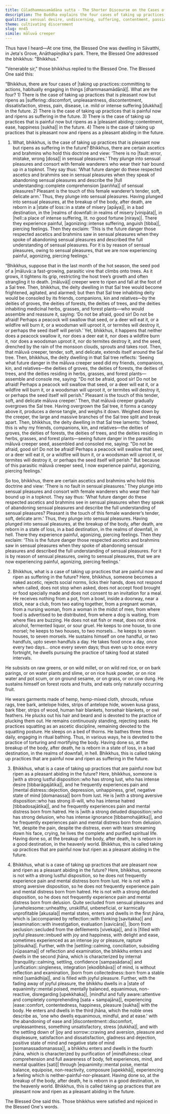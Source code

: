 ```yaml
---
title: Cūḷadhammasamādāna sutta - The Shorter Discourse on the Cases of Taking up Practices
description: The Buddha explains the four cases of taking up practices, based on whether they are pleasant or painful now and whether they ripen as suffering or a pleasant abiding in the future.
qualities: sensual desire, undiscerning, suffering, contentment, passion, aversion, illusion, solitude
theme: cultivating discernment
slug: mn45
simile: māluvā creeper
---
```


Thus have I heard—At one time, the Blessed One was dwelling in Sāvatthi, in Jeta's Grove, Anāthapiṇḍika's park. There, the Blessed One addressed the bhikkhus: "Bhikkhus."

"Venerable sir," those bhikkhus replied to the Blessed One. The Blessed One said this:

“Bhikkhus, there are four cases of |taking up practices::committing to actions, habitually engaging in things [dhammasamādānā]|. What are the four? 1) There is the case of taking up practices that is pleasant now but ripens as |suffering::discomfort, unpleasantness, discontentment, dissatisfaction, stress, pain, disease, i.e. mild or intense suffering [dukkha]| in the future. 2) There is the case of taking up practices that is painful now and ripens as suffering in the future. 3) There is the case of taking up practices that is painful now but ripens as a |pleasant abiding::contentment, ease, happiness [sukha]| in the future. 4) There is the case of taking up practices that is pleasant now and ripens as a pleasant abiding in the future.

1) What, bhikkhus, is the case of taking up practices that is pleasant now but ripens as suffering in the future? Bhikkhus, there are certain ascetics and brahmins who hold this doctrine and view: ‘There is no |fault::error, mistake, wrong [dosa]| in sensual pleasures.’ They plunge into sensual pleasures and consort with female wanderers who wear their hair bound up in a topknot. They say thus: ‘What future danger do these respected ascetics and brahmins see in sensual pleasures when they speak of abandoning sensual pleasures and describe the |full understanding::complete comprehension [pariñña]| of sensual pleasures? Pleasant is the touch of this female wanderer’s tender, soft, delicate arm.’ Thus, they plunge into sensual pleasures. Having plunged into sensual pleasures, at the breakup of the body, after death, are reborn in a |state of loss::in a state of misery [apāya]|, in a bad destination, in the |realms of downfall::in realms of misery [vinipāta]|, in |hell::a place of intense suffering, lit. no good fortune [niraya]|. There they experience painful, |agonizing::intense suffering, anguish [tibba]|, piercing feelings. Then they exclaim: ‘This is the future danger those respected ascetics and brahmins saw in sensual pleasures when they spoke of abandoning sensual pleasures and described the full understanding of sensual pleasures. For it is by reason of sensual pleasures, owing to sensual pleasures, that we are now experiencing painful, agonizing, piercing feelings.’

“Bhikkhus, suppose that in the last month of the hot season, the seed pod of a |māluvā::a fast-growing, parasitic vine that climbs onto trees. As it grows, it tightens its grip, restricting the host tree’s growth and often strangling it to death. [māluvā]| creeper were to ripen and fall at the foot of a Sal tree. Then, bhikkhus, the deity dwelling in that Sal tree would become frightened, agitated, and alarmed; but then that Sal tree inhabiting deity would be consoled by its friends, companions, kin and relatives—by the deities of groves, the deities of forests, the deities of trees, and the deities inhabiting medicinal herbs, grasses, and forest plants—who would assemble and reassure it, saying: ‘Do not be afraid, good sir! Do not be afraid! Perhaps a peacock will swallow that seed, or a deer will eat it, or a wildfire will burn it, or a woodsman will uproot it, or termites will destroy it, or perhaps the seed itself will perish.’ Yet, bhikkhus, it happens that neither does a peacock swallow it, nor does a deer eat it, nor does a wildfire burn it, nor does a woodsman uproot it, nor do termites destroy it, and the seed, drenched by the rain of the monsoon clouds, sprouts and takes root. Then, that māluvā creeper, tender, soft, and delicate, extends itself around the Sal tree. Then, bhikkhus, the deity dwelling in that Sal tree reflects: ‘Seeing what future danger in the māluva creeper seed did my friends, companions, kin, and relatives—the deities of groves, the deities of forests, the deities of trees, and the deities residing in herbs, grasses, and forest plants—assemble and console me, saying: "Do not be afraid, good sir! Do not be afraid! Perhaps a peacock will swallow that seed, or a deer will eat it, or a wildfire will burn it, or a woodsman will uproot it, or termites will destroy it, or perhaps the seed itself will perish." Pleasant is the touch of this tender, soft, and delicate māluva creeper.’ Then, that māluvā creeper gradually overgrows the Sal tree. Having overgrown the Sal tree, it forms a canopy above it, produces a dense tangle, and weighs it down. Weighed down by the creeper, the large and massive branches of the Sal tree split and break apart. Then, bhikkhus, the deity dwelling in that Sal tree laments: ‘Indeed, this is why my friends, companions, kin, and relatives—the deities of groves, the deities of forests, the deities of trees, and the deities residing in herbs, grasses, and forest plants—seeing future danger in the parasitic māluvā creeper seed, assembled and consoled me, saying: "Do not be afraid, good sir! Do not be afraid! Perhaps a peacock will swallow that seed, or a deer will eat it, or a wildfire will burn it, or a woodsman will uproot it, or termites will destroy it, or perhaps the seed itself will perish." But because of this parasitic māluvā creeper seed, I now experience painful, agonizing, piercing feelings.’

So too, bhikkhus, there are certain ascetics and brahmins who hold this doctrine and view: ‘There is no fault in sensual pleasures.’ They plunge into sensual pleasures and consort with female wanderers who wear their hair bound up in a topknot. They say thus: ‘What future danger do these respected ascetics and brahmins see in sensual pleasures when they speak of abandoning sensual pleasures and describe the full understanding of sensual pleasures? Pleasant is the touch of this female wanderer’s tender, soft, delicate arm.’ Thus, they plunge into sensual pleasures. Having plunged into sensual pleasures, at the breakup of the body, after death, are reborn in a state of loss, in a bad destination, in the realms of downfall, in hell. There they experience painful, agonizing, piercing feelings. Then they exclaim: ‘This is the future danger those respected ascetics and brahmins saw in sensual pleasures when they spoke of abandoning sensual pleasures and described the full understanding of sensual pleasures. For it is by reason of sensual pleasures, owing to sensual pleasures, that we are now experiencing painful, agonizing, piercing feelings.’

2) Bhikkhus, what is a case of taking up practices that are painful now and ripen as suffering in the future? Here, bhikkhus, someone becomes a naked ascetic, rejects social norms, licks their hands, does not respond when called, does not stop when asked, does not accept food brought or food specially made and does not consent to an invitation for a meal. He receives nothing from a pot, from a bowl, inside a doorway, near a stick, near a club, from two eating together, from a pregnant woman, from a nursing woman, from a woman in the midst of men, from where food is advertised to be distributed, from where a dog is waiting, from where flies are buzzing. He does not eat fish or meat, does not drink alcohol, fermented liquor, or sour gruel. He keeps to one house, to one morsel; he keeps to two houses, to two morsels... he keeps to seven houses, to seven morsels. He sustains himself on one handful, or two handfuls, upto seven handfuls a day. He takes food once a day, once every two days... once every seven days; thus even up to once every fortnight, he dwells pursuing the practice of taking food at stated intervals.

He subsists on raw greens, or on wild millet, or on wild red rice, or on bark parings, or on water plants and slime, or on rice husk powder, or on rice water and pot scum, or on ground sesame, or on grass, or on cow dung. He sustains himself on forest roots and fruits, and eats only naturally occurring fruit.

He wears garments made of hemp, hemp-mixed cloth, shrouds, refuse rags, tree bark, antelope hides, strips of antelope hide, woven kusa grass, bark fiber, strips of wood, human hair blankets, horsehair blankets, or owl feathers. He plucks out his hair and beard and is devoted to the practice of plucking them out. He remains continuously standing, rejecting seats. He practices squatting as an ascetic discipline, remaining devoted to the squatting posture. He sleeps on a bed of thorns. He bathes three times daily, engaging in ritual bathing. Thus, in various ways, he is devoted to the practice of torturing and mortifying the body. Having done so, at the breakup of the body, after death, he is reborn in a state of loss, in a bad destination, in the realms of downfall, in hell. Bhikkhus, this is called taking up practices that are painful now and ripen as suffering in the future.

3) Bhikkhus, what is a case of taking up practices that are painful now but ripen as a pleasant abiding in the future? Here, bhikkhus, someone is |with a strong lustful disposition::who has strong lust, who has intense desire [tibbarāgajātika]|, and he frequently experiences pain and |mental distress::dejection, depression, unhappiness, grief, negative state of mind [domanassa]| born from lust. He is |with a strong aversive disposition::who has strong ill-will, who has intense hatred [tibbadosajātika]|, and he frequently experiences pain and mental distress born from hatred. He is |with a strong deluded disposition::who has strong delusion, who has intense ignorance [tibbamohajātika]|, and he frequently experiences pain and mental distress born from delusion. Yet, despite the pain, despite the distress, even with tears streaming down his face, crying, he lives the complete and purified spiritual life. Having done so, at the breakup of the body, after death, he is reborn in a good destination, in the heavenly world. Bhikkhus, this is called taking up practices that are painful now but ripen as a pleasant abiding in the future.

4) Bhikkhus, what is a case of taking up practices that are pleasant now and ripen as a pleasant abiding in the future? Here, bhikkhus, someone is not with a strong lustful disposition, so he does not frequently experience pain and mental distress born from lust. He is not with a strong aversive disposition, so he does not frequently experience pain and mental distress born from hatred. He is not with a strong deluded disposition, so he does not frequently experience pain and mental distress born from delusion. Quite secluded from sensual pleasures and |unwholesome::unhealthy, unskillful, unbeneficial, or karmically unprofitable [akusala]| mental states, enters and dwells in the first jhāna, which is |accompanied by reflection::with thinking [savitakka]| and |examination::with investigation, evaluation [savicāra]|, |born from seclusion::secluded from the defilements [vivekaja]|, and is |filled with joyful pleasure::imbued with joy and happiness, with delight and ease, sometimes experienced as an intense joy or pleasure, rapture [pītisukha]|. Further, with the |settling::calming, conciliation, subsiding [vūpasama]| of reflection and examination, the bhikkhu enters and dwells in the second jhāna, which is characterized by internal |tranquility::calming, settling, confidence [sampasādana]| and |unification::singleness, integration [ekodibhāva]| of mind, is without reflection and examination, |born from collectedness::born from a stable mind [samādhija]|, and is filled with joyful pleasure. Further, with the fading away of joyful pleasure, the bhikkhu dwells in a |state of equanimity::mental poised, mentally balanced, equanimous, non-reactive, disregarding [upekkhaka]|, |mindful and fully aware::attentive and completely comprehending [sata + sampajāna]|, experiencing |ease::comfort, contentedness, happiness, pleasure [sukha]| with the body. He enters and dwells in the third jhāna, which the noble ones describe as, 'one who dwells equanimous, mindful, and at ease.' with the abandoning of ease and |discontentment::discomfort, unpleasantness, something unsatisfactory, stress [dukkha]|, and with the settling down of |joy and sorrow::craving and aversion, pleasure and displeasure, satisfaction and dissatisfaction, gladness and dejection, positive state of mind and negative state of mind [somanassadomanassa]|, a bhikkhu enters and dwells in the fourth jhāna, which is characterized by purification of |mindfulness::clear comprehension and full awareness of body, felt experiences, mind, and mental qualities [sati]| through |equanimity::mental poise, mental balance, equipoise, non-reactivity, composure [upekkhā]|, experiencing a feeling which is neither-painful-nor-pleasant. Having done so, at the breakup of the body, after death, he is reborn in a good destination, in the heavenly world. Bhikkhus, this is called taking up practices that are pleasant now and ripen as a pleasant abiding in the future.

The Blessed One said this. Those bhikkhus were satisfied and rejoiced in the Blessed One's words.